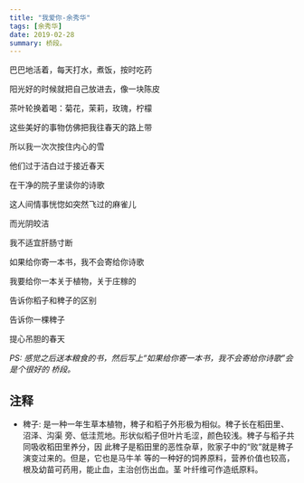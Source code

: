 ```yaml
---
title: "我爱你-余秀华"
tags: [余秀华]
date: 2019-02-28
summary: 桥段。
---
```


巴巴地活着，每天打水，煮饭，按时吃药

阳光好的时候就把自己放进去，像一块陈皮

茶叶轮换着喝：菊花，茉莉，玫瑰，柠檬

这些美好的事物仿佛把我往春天的路上带

所以我一次次按住内心的雪

他们过于洁白过于接近春天

在干净的院子里读你的诗歌

这人间情事恍惚如突然飞过的麻雀儿

而光阴皎洁

我不适宜肝肠寸断

如果给你寄一本书，我不会寄给你诗歌

我要给你一本关于植物，关于庄稼的

告诉你稻子和稗子的区别

告诉你一棵稗子

提心吊胆的春天

*PS: 感觉之后送本粮食的书，然后写上“如果给你寄一本书，我不会寄给你诗歌”会是个很好的
桥段。*

## 注释

- 稗子: 是一种一年生草本植物，稗子和稻子外形极为相似。稗子长在稻田里、沼泽、沟渠
  旁、低洼荒地。形状似稻子但叶片毛涩，颜色较浅。稗子与稻子共同吸收稻田里养分，因
  此稗子是稻田里的恶性杂草，败家子中的“败”就是稗子演变过来的。但是，它也是马牛羊
  等的一种好的饲养原料，营养价值也较高，根及幼苗可药用，能止血，主治创伤出血。茎
  叶纤维可作造纸原料。
